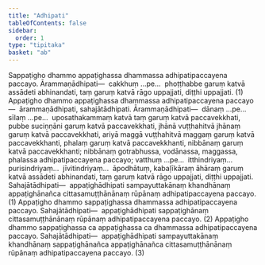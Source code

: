 ```yaml
---
title: "Adhipati"
tableOfContents: false
sidebar:
  order: 1
type: "tipitaka"
basket: "ab"
---
```



<DynamicBreadcrumb />

<Division number="70">

<Paragraph number="702">
Sappaṭigho dhammo appaṭighassa dhammassa adhipatipaccayena paccayo. <Emphasis>Ārammaṇādhipati</Emphasis>—  cakkhuṃ …pe…  phoṭṭhabbe garuṃ katvā assādeti abhinandati, taṃ garuṃ katvā rāgo uppajjati, diṭṭhi uppajjati. (1)
</Paragraph>

<Paragraph number="703">
Appaṭigho dhammo appaṭighassa dhammassa adhipatipaccayena paccayo—  ārammaṇādhipati, sahajātādhipati. <Emphasis>Ārammaṇādhipati</Emphasis>—  dānaṃ …pe…  sīlaṃ …pe…  uposathakammaṃ katvā taṃ garuṃ katvā paccavekkhati, pubbe suciṇṇāni garuṃ katvā paccavekkhati, jhānā vuṭṭhahitvā jhānaṃ garuṃ katvā paccavekkhati, ariyā maggā vuṭṭhahitvā maggaṃ garuṃ katvā paccavekkhanti, phalaṃ garuṃ katvā paccavekkhanti, nibbānaṃ garuṃ katvā paccavekkhanti; nibbānaṃ gotrabhussa, vodānassa, maggassa, phalassa adhipatipaccayena paccayo; vatthuṃ …pe…  itthindriyaṃ…  purisindriyaṃ…  jīvitindriyaṃ…  āpodhātuṃ, kabaḷīkāraṃ āhāraṃ garuṃ katvā assādeti abhinandati, taṃ garuṃ katvā rāgo uppajjati, diṭṭhi uppajjati. <Emphasis>Sahajātādhipati</Emphasis>—  appaṭighādhipati sampayuttakānaṃ khandhānaṃ appaṭighānañca cittasamuṭṭhānānaṃ rūpānaṃ adhipatipaccayena paccayo. (1)
</Paragraph>

<Paragraph number="704">
Appaṭigho dhammo sappaṭighassa dhammassa adhipatipaccayena paccayo. <Emphasis>Sahajātādhipati</Emphasis>—  appaṭighādhipati sappaṭighānaṃ cittasamuṭṭhānānaṃ rūpānaṃ adhipatipaccayena paccayo. (2)
</Paragraph>

<Paragraph number="705">
Appaṭigho dhammo sappaṭighassa ca appaṭighassa ca dhammassa adhipatipaccayena paccayo. <Emphasis>Sahajātādhipati</Emphasis>—  appaṭighādhipati sampayuttakānaṃ khandhānaṃ sappaṭighānañca appaṭighānañca cittasamuṭṭhānānaṃ rūpānaṃ adhipatipaccayena paccayo. (3)
</Paragraph>
</Division>